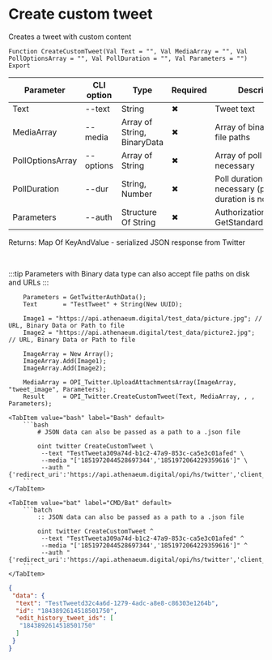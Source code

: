 ﻿---
sidebar_position: 1
---


# Create custom tweet
 Creates a tweet with custom content



`Function CreateCustomTweet(Val Text = "", Val MediaArray = "", Val PollOptionsArray = "", Val PollDuration = "", Val Parameters = "") Export`

  | Parameter | CLI option | Type | Required | Description |
  |-|-|-|-|-|
  | Text | --text | String | &#x2716; | Tweet text |
  | MediaArray | --media | Array of String, BinaryData | &#x2716; | Array of binary data or file paths |
  | PollOptionsArray | --options | Array of String | &#x2716; | Array of poll options, if necessary |
  | PollDuration | --dur | String, Number | &#x2716; | Poll duration if necessary (poll without duration is not created) |
  | Parameters | --auth | Structure Of String | &#x2716; | Authorization data. See GetStandardParameters |

  
  Returns:  Map Of KeyAndValue - serialized JSON response from Twitter

<br/>

:::tip
Parameters with Binary data type can also accept file paths on disk and URLs
:::
<br/>


```bsl title="1C:Enterprise/OneScript code example"
    Parameters = GetTwitterAuthData();
    Text       = "TestTweet" + String(New UUID);

    Image1 = "https://api.athenaeum.digital/test_data/picture.jpg"; // URL, Binary Data or Path to file
    Image2 = "https://api.athenaeum.digital/test_data/picture2.jpg"; // URL, Binary Data or Path to file

    ImageArray = New Array();
    ImageArray.Add(Image1);
    ImageArray.Add(Image2);

    MediaArray = OPI_Twitter.UploadAttachmentsArray(ImageArray, "tweet_image", Parameters);
    Result     = OPI_Twitter.CreateCustomTweet(Text, MediaArray, , , Parameters);
```
 

 <Tabs>
  
    <TabItem value="bash" label="Bash" default>
        ```bash
            # JSON data can also be passed as a path to a .json file
            
            oint twitter CreateCustomTweet \
             --text "TestTweeta309a74d-b1c2-47a9-853c-ca5e3c01afed" \
             --media "['1851972044528697344','1851972064229359616']" \
             --auth "{'redirect_uri':'https://api.athenaeum.digital/opi/hs/twitter','client_id':'***','client_secret':'***','access_token':'***','refresh_token':'***','oauth_token':'***','oauth_token_secret':'***','oauth_consumer_key':'***','oauth_consumer_secret':'***'}"
        ```
    </TabItem>
  
    <TabItem value="bat" label="CMD/Bat" default>
        ```batch
            :: JSON data can also be passed as a path to a .json file
            
            oint twitter CreateCustomTweet ^
             --text "TestTweeta309a74d-b1c2-47a9-853c-ca5e3c01afed" ^
             --media "['1851972044528697344','1851972064229359616']" ^
             --auth "{'redirect_uri':'https://api.athenaeum.digital/opi/hs/twitter','client_id':'***','client_secret':'***','access_token':'***','refresh_token':'***','oauth_token':'***','oauth_token_secret':'***','oauth_consumer_key':'***','oauth_consumer_secret':'***'}"
        ```
    </TabItem>
</Tabs>


```json title="Result"
{
 "data": {
  "text": "TestTweetd32c4a6d-1279-4adc-a8e8-c86303e1264b",
  "id": "1843892614518501750",
  "edit_history_tweet_ids": [
   "1843892614518501750"
  ]
 }
}
```
